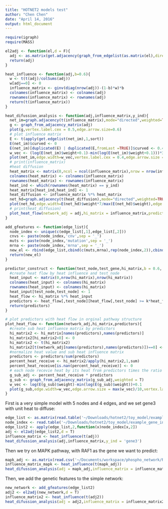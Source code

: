 ```yaml
---
title: "HOTNET2 models test"
author: "Chen Chen"
date: "April 14, 2016"
output: html_document
---
```


```r
require(igraph)
require(MASS)

el2adj <- function(el,d = F){
  adj <- as.matrix(get.adjacency(graph_from_edgelist(as.matrix(el),directed = d)))
  return(adj)
}

heat_influence <- function(adj,b=0.6){
  w <- t(t(adj)/colSums(adj))
  w[adj==0] <- 0
  influence_matrix <- ginv(diag(nrow(adj))-(1-b)*w)*b
  colnames(influence_matrix) <- colnames(adj)
  rownames(influence_matrix) <- rownames(adj)
  return(t(influence_matrix))
}

heat_difussion_analysis <- function(adj,influence_matrix,y_ind){
  net_im=graph.adjacency(t(influence_matrix),mode="directed",weighted=TRUE,diag=F) #"heat" should flow from downstream of the pathway to upstream
  g <- graph_from_adjacency_matrix(adj)
  plot(g,vertex.label.cex = 0.5,edge.arrow.size=0.6)
  # plot influence matrix
  E <- t(apply(get.edgelist(net_im),1,sort))
  E(net_im)$curved <- 0
  E(net_im)[duplicated(E) | duplicated(E,fromLast =TRUE)]$curved <- 0.4
  w_vec <- (log(E(net_im)$weight+0.1)-min(log(E(net_im)$weight+0.1)))*3
  plot(net_im,edge.width=w_vec,vertex.label.cex = 0.4,edge.arrow.size = max(w_vec)/10)
  # print(influence_matrix)
  #heat diffusion
  heat_matrix <- matrix(0,ncol = ncol(influence_matrix),nrow = nrow(influence_matrix))
  colnames(heat_matrix) <- colnames(influence_matrix)
  rownames(heat_matrix) <- rownames(influence_matrix)
  heat_ind <- which(rownames(heat_matrix) == y_ind)
  heat_matrix[heat_ind,heat_ind] <- 1
  heat_diffusion <- influence_matrix %*% heat_matrix
  net_hd=graph.adjacency(t(heat_diffusion),mode="directed",weighted=TRUE,diag=F)
  plot(net_hd,edge.width=E(net_hd)$weight*7/max(E(net_hd)$weight),edge.label=round(E(net_hd)$weight,3),vertex.label.cex = 0.7)
  # print(heat_diffusion)
  plot_heat_flow(network_adj = adj,hi_matrix = influence_matrix,predictors = heat_diffusion[heat_diffusion[,heat_ind]>0.01*max(heat_diffusion[,heat_ind]),heat_ind])
}

add_gfeatures <- function(edge_list){
  node_index <- unique(c(edge_list[,1],edge_list[,2]))
  cnvs <- paste(node_index,'cnv',sep = '_')
  muts <- paste(node_index,'mutation',sep = '_')
  mrna <- paste(node_index,'mrna',sep = '_')
  new_el <- rbind(edge_list,cbind(c(muts,mrna),rep(node_index,2)),cbind(cnvs,mrna))
  return(new_el)
}

predictor_construct <- function(test_node,test_gene,hi_matrix,b = 0.6, k = 0.05){
  #create heat flow by heat influence and test_node
  heat_input <- matrix(0,nrow(hi_matrix),nrow(hi_matrix))
  colnames(heat_input) <- colnames(hi_matrix)
  rownames(heat_input) <- colnames(hi_matrix)
  heat_input[test_node,test_node] <- 1
  heat_flow <- hi_matrix %*% heat_input
  predictors <- heat_flow[,test_node][heat_flow[,test_node] >= k*heat_flow[paste(test_gene,'CNV',sep = '_'),test_node]]
  return(predictors)
}

# plot predictors with heat flow in orginal pathway structure
plot_heat_flow <- function(network_adj,hi_matrix,predictors){
  #create sub heat influence matrix by predictors
  hi_matrix2 <- hi_matrix[names(predictors),names(predictors)]
  hi_matrix2[hi_matrix2<0] <- 0
  hi_matrix2 <- t(hi_matrix2)
  hi_matrix2[t(network_adj[names(predictors),names(predictors)])==0] <- 0
  #normalize heat value and sub heat influence matrix
  predictors <- predictors/sum(predictors)
  percent_heat_receive <- hi_matrix2/apply(hi_matrix2,1,sum)
  percent_heat_receive[is.nan(percent_heat_receive)] <- 0
  # each node recevie heat by its heat from predictors times the ratio of heat receive in sub heat influence matrix
  g_sub_adj <- percent_heat_receive * predictors
  g_sub <- graph_from_adjacency_matrix(g_sub_adj,weighted = T)
  w_vec <- log(E(g_sub)$weight)-min(log(E(g_sub)$weight))+0.1
  plot(g_sub,edge.width=w_vec,edge.arrow.size = max(w_vec)/10,vertex.label.cex = 0.6)
}

```


First is a very simple model with 5 nodes and 4 edges, and we set gene3 with unit heat to diffuse:

```r
edge_list <- as.matrix(read.table('~/Downloads/hotnet2/toy_model/example_edgelist.txt',header = F,sep = ' ',as.is = T))
node_index <- read.table('~/Downloads/hotnet2/toy_model/example_gene_index.txt',header = F,sep = ' ',as.is = T)
edge_list2 <- apply(edge_list,2,function(x)node_index[x,2])
adj <- el2adj(edge_list2,d = T)
influence_matrix <- heat_influence(t(adj))
heat_difussion_analysis(adj,influence_matrix,y_ind = 'gene3')

```

Then we try on MAPK pathway, with RAF1 as the gene we want to predict:

```r
mapk_adj <- as.matrix(read.csv('~/Documents/workspace/phospho_network/RAWDATA/mapk_info/mapk_network_kegg.csv',row.names = 1,as.is = T))
influence_matrix_mapk <- heat_influence(t(mapk_adj))
heat_difussion_analysis(adj = mapk_adj,influence_matrix = influence_matrix_mapk,y_ind = 'RAF1')
```


Then, we add the genetic features to the simple network:

```r
new_network <- add_gfeatures(edge_list2)
adj2 <- el2adj(new_network,d = T)
influence_matrix2 <- heat_influence(t(adj2))
heat_difussion_analysis(adj = adj2,influence_matrix = influence_matrix2,y_ind = 'gene3')

```